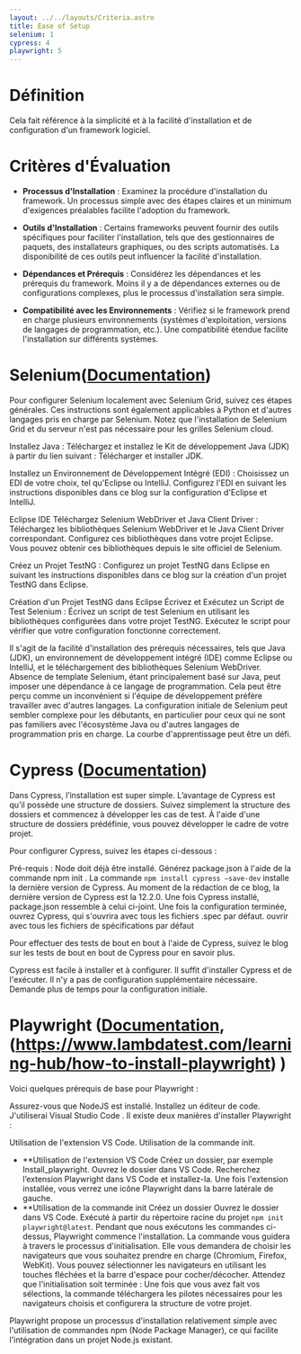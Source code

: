 ```yaml
---
layout: ../../layouts/Criteria.astro
title: Ease of Setup
selenium: 1
cypress: 4
playwright: 5
---
```





# Définition
Cela fait référence à la simplicité et à la facilité d'installation et de configuration d'un framework logiciel.
# Critères d'Évaluation
- **Processus d'Installation** : Examinez la procédure d'installation du framework. Un processus simple avec des étapes claires et un minimum d'exigences préalables facilite l'adoption du framework.

- **Outils d'Installation** : Certains frameworks peuvent fournir des outils spécifiques pour faciliter l'installation, tels que des gestionnaires de paquets, des installateurs graphiques, ou des scripts automatisés. La disponibilité de ces outils peut influencer la facilité d'installation.

- **Dépendances et Prérequis** : Considérez les dépendances et les prérequis du framework. Moins il y a de dépendances externes ou de configurations complexes, plus le processus d'installation sera simple.

- **Compatibilité avec les Environnements** : Vérifiez si le framework prend en charge plusieurs environnements (systèmes d'exploitation, versions de langages de programmation, etc.). Une compatibilité étendue facilite l'installation sur différents systèmes.

# Selenium([Documentation](https://www.lambdatest.com/blog/playwright-vs-selenium-vs-cypress/))
Pour configurer Selenium localement avec Selenium Grid, suivez ces étapes générales. Ces instructions sont également applicables à Python et d'autres langages pris en charge par Selenium. 
Notez que l'installation de Selenium Grid et du serveur n'est pas nécessaire pour les grilles Selenium cloud.

Installez Java :
Téléchargez et installez le Kit de développement Java (JDK) à partir du lien suivant : Télécharger et installer JDK.

Installez un Environnement de Développement Intégré (EDI) :
Choisissez un EDI de votre choix, tel qu'Eclipse ou IntelliJ. Configurez l'EDI en suivant les instructions disponibles dans ce blog sur la configuration d'Eclipse et IntelliJ.

Eclipse IDE
Téléchargez Selenium WebDriver et Java Client Driver :
Téléchargez les bibliothèques Selenium WebDriver et le Java Client Driver correspondant. Configurez ces bibliothèques dans votre projet Eclipse. Vous pouvez obtenir ces bibliothèques depuis le site officiel de Selenium.

Créez un Projet TestNG :
Configurez un projet TestNG dans Eclipse en suivant les instructions disponibles dans ce blog sur la création d'un projet TestNG dans Eclipse.

Création d'un Projet TestNG dans Eclipse
Écrivez et Exécutez un Script de Test Selenium :
Écrivez un script de test Selenium en utilisant les bibliothèques configurées dans votre projet TestNG. Exécutez le script pour vérifier que votre configuration fonctionne correctement.

<ThumbUpAlert>
Il s'agit de la facilité d'installation des prérequis nécessaires, tels que Java (JDK), un environnement de développement intégré (IDE) comme Eclipse ou IntelliJ, et le téléchargement des bibliothèques Selenium WebDriver.
</ThumbUpAlert>

<ThumbDownAlert>
 Absence de template 
</ThumbDownAlert>

<ThumbDownAlert>
 Selenium, étant principalement basé sur Java, peut imposer une dépendance à ce langage de programmation. Cela peut être perçu comme un inconvénient si l'équipe de développement préfère travailler avec d'autres langages.
</ThumbDownAlert>

<ThumbDownAlert>
La configuration initiale de Selenium peut sembler complexe pour les débutants, en particulier pour ceux qui ne sont pas familiers avec l'écosystème Java ou d'autres langages de programmation pris en charge.
La courbe d'apprentissage peut être un défi.
</ThumbDownAlert>


# Cypress ([Documentation](https://www.lambdatest.com/blog/playwright-vs-selenium-vs-cypress/))
Dans Cypress, l’installation est super simple. L’avantage de Cypress est qu’il possède une structure de dossiers. Suivez simplement la structure des dossiers et commencez à développer les cas de test. À l'aide d'une structure de dossiers prédéfinie, vous pouvez développer le cadre de votre projet.

Pour configurer Cypress, suivez les étapes ci-dessous :

Pré-requis : Node doit déjà être installé.
Générez package.json à l'aide de la commande npm init .
La commande ````npm install cypress –save-dev```` installe la dernière version de Cypress. Au moment de la rédaction de ce blog, la dernière version de Cypress est la 12.2.0.
Une fois Cypress installé, package.json ressemble à celui ci-joint.
Une fois la configuration terminée, ouvrez Cypress, qui s'ouvrira avec tous les fichiers .spec par défaut.
ouvrir avec tous les fichiers de spécifications par défaut

Pour effectuer des tests de bout en bout à l'aide de Cypress, suivez le blog sur les tests de bout en bout de Cypress pour en savoir plus.

<ThumbUpAlert>
Cypress est facile à installer et à configurer. Il suffit d'installer Cypress et de l'exécuter. Il n'y a pas de configuration supplémentaire nécessaire.
</ThumbUpAlert>

<ThumbDownAlert>
Demande plus de temps pour la configuration initiale.
</ThumbDownAlert>

# Playwright ([Documentation](https://www.lambdatest.com/blog/playwright-vs-selenium-vs-cypress/),(https://www.lambdatest.com/learning-hub/how-to-install-playwright) )

Voici quelques prérequis de base pour Playwright :

Assurez-vous que NodeJS est installé.
Installez un éditeur de code. J'utiliserai Visual Studio Code .
Il existe deux manières d'installer Playwright :

Utilisation de l'extension VS Code.
Utilisation de la commande init.

- **Utilisation de l'extension VS Code
Créez un dossier, par exemple Install_playwright.
Ouvrez le dossier dans VS Code.
Recherchez l’extension Playwright dans VS Code et installez-la.
Une fois l'extension installée, vous verrez une icône Playwright dans la barre latérale de gauche.
- **Utilisation de la commande init
Créez un dossier
Ouvrez le dossier dans VS Code.
Exécuté à partir du répertoire racine du projet ````npm init playwright@latest````.
Pendant que nous exécutons les commandes ci-dessus, Playwright commence l'installation.
La commande vous guidera à travers le processus d'initialisation. Elle vous demandera de choisir les navigateurs que vous souhaitez prendre en charge (Chromium, Firefox, WebKit).
Vous pouvez sélectionner les navigateurs en utilisant les touches fléchées et la barre d'espace pour cocher/décocher.
Attendez que l'initialisation soit terminée :
Une fois que vous avez fait vos sélections, la commande téléchargera les pilotes nécessaires pour les navigateurs choisis et configurera la structure de votre projet.


<ThumbUpAlert>
Playwright propose un processus d'installation relativement simple avec l'utilisation de commandes npm (Node Package Manager), ce qui facilite l'intégration dans un projet Node.js existant.
</ThumbUpAlert>



